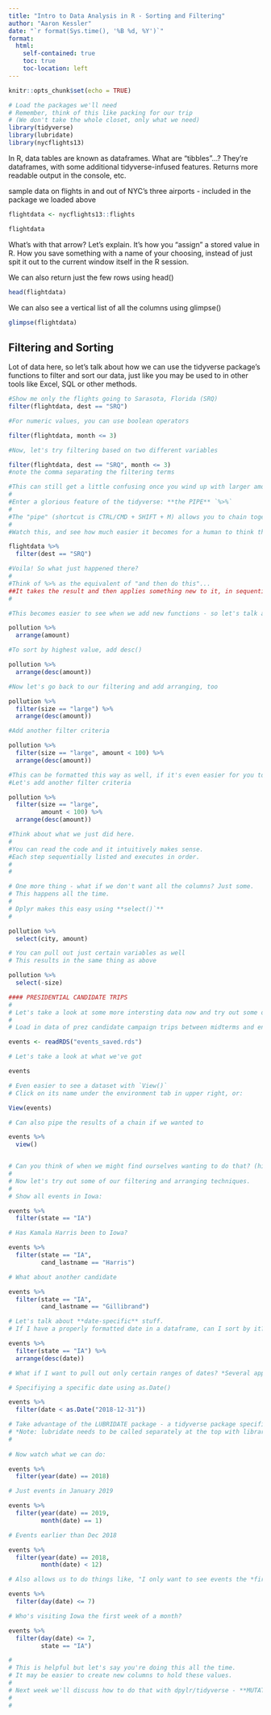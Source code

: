 ```yaml
---
title: "Intro to Data Analysis in R - Sorting and Filtering"
author: "Aaron Kessler"
date: "`r format(Sys.time(), '%B %d, %Y')`"
format:
  html:
    self-contained: true
    toc: true
    toc-location: left
---
```


```r
knitr::opts_chunk$set(echo = TRUE)

# Load the packages we'll need
# Remember, think of this like packing for our trip
# (We don't take the whole closet, only what we need)
library(tidyverse)
library(lubridate)
library(nycflights13)

```

In R, data tables are known as dataframes.
What are "tibbles"...? 
They're dataframes, with some additional tidyverse-infused features. Returns more readable output in the console, etc.


sample data on flights in and out of NYC's three airports - included in the package we loaded above
```r
flightdata <- nycflights13::flights

flightdata

```

What's with that arrow? Let's explain. It's how you "assign" a stored value in R. How you save something with a name of your choosing, instead of just spit it out to the current window itself in the R session.

We can also return just the few rows using head()
```r

head(flightdata)
```
We can also see a vertical list of all the columns using glimpse()
```r

glimpse(flightdata)
```


## Filtering and Sorting

Lot of data here, so let's talk about how we can use the tidyverse package's
functions to filter and sort our data, just like you may be used to in other
tools like Excel, SQL or other methods.

```r
#Show me only the flights going to Sarasota, Florida (SRQ) 
filter(flightdata, dest == "SRQ")

```


```r
#For numeric values, you can use boolean operators 

filter(flightdata, month <= 3)
```


```r
#Now, let's try filtering based on two different variables

filter(flightdata, dest == "SRQ", month <= 3)
#note the comma separating the filtering terms
```


```r
#This can still get a little confusing once you wind up with larger amounts of steps to string together.  
#  
#Enter a glorious feature of the tidyverse: **the PIPE** `%>%`  
#   
#The "pipe" (shortcut is CTRL/CMD + SHIFT + M) allows you to chain together commands  
#  
#Watch this, and see how much easier it becomes for a human to think through (and read later!)

flightdata %>% 
  filter(dest == "SRQ")
```


```r
#Voila! So what just happened there?  
#  
#Think of %>% as the equivalent of "and then do this"...  
##It takes the result and then applies something new to it, in sequential order  
#  

#This becomes easier to see when we add new functions - so let's talk about sorting with arrange()
```


```r
pollution %>% 
  arrange(amount)
```


```r
#To sort by highest value, add desc()

pollution %>% 
  arrange(desc(amount))
```


```r
#Now let's go back to our filtering and add arranging, too

pollution %>% 
  filter(size == "large") %>% 
  arrange(desc(amount))
```


```r
#Add another filter criteria

pollution %>% 
  filter(size == "large", amount < 100) %>% 
  arrange(desc(amount))
```


```r
#This can be formatted this way as well, if it's even easier for you to read  
#Let's add another filter criteria

pollution %>% 
  filter(size == "large", 
         amount < 100) %>% 
  arrange(desc(amount))
```


```r
#Think about what we just did here.  
#  
#You can read the code and it intuitively makes sense. 
#Each step sequentially listed and executes in order.  
#  
#  

# One more thing - what if we don't want all the columns? Just some.  
# This happens all the time.
# 
# Dplyr makes this easy using **select()`**
#
```


```r
pollution %>% 
  select(city, amount)
```


```r
# You can pull out just certain variables as well  
# This results in the same thing as above

pollution %>% 
  select(-size)
```


```r
#### PRESIDENTIAL CANDIDATE TRIPS  
#  
# Let's take a look at some more intersting data now and try out some of these methods  
#   
# Load in data of prez candidate campaign trips between midterms and end of Jan

events <- readRDS("events_saved.rds")

# Let's take a look at what we've got

events

# Even easier to see a dataset with `View()`  
# Click on its name under the environment tab in upper right, or:

View(events)

# Can also pipe the results of a chain if we wanted to

events %>% 
  view()


# Can you think of when we might find ourselves wanting to do that? (hint: think big datasets)  
#   
# Now let's try out some of our filtering and arranging techniques.  
#   
# Show all events in Iowa:

events %>% 
  filter(state == "IA")

# Has Kamala Harris been to Iowa?

events %>% 
  filter(state == "IA",
         cand_lastname == "Harris")

# What about another candidate

events %>% 
  filter(state == "IA",
         cand_lastname == "Gillibrand")

# Let's talk about **date-specific** stuff.    
# If I have a properly formatted date in a dataframe, can I sort by it? *Yes.*

events %>% 
  filter(state == "IA") %>% 
  arrange(desc(date))

# What if I want to pull out only certain ranges of dates? *Several approaches.*   

# Specifiying a specific date using as.Date()

events %>% 
  filter(date < as.Date("2018-12-31"))

# Take advantage of the LUBRIDATE package - a tidyverse package specifically for dates  
# *Note: lubridate needs to be called separately at the top with library(lubridate) - it doesn't yet load with library(tidyverse)*    
#   
  
# Now watch what we can do:

events %>% 
  filter(year(date) == 2018)

# Just events in January 2019

events %>% 
  filter(year(date) == 2019,
         month(date) == 1)

# Events earlier than Dec 2018

events %>% 
  filter(year(date) == 2018,
         month(date) < 12)

# Also allows us to do things like, "I only want to see events the *first week of every month*" 

events %>% 
  filter(day(date) <= 7)

# Who's visiting Iowa the first week of a month? 

events %>% 
  filter(day(date) <= 7,
         state == "IA")

#  
# This is helpful but let's say you're doing this all the time.  
# It may be easier to create new columns to hold these values.
#     
# Next week we'll discuss how to do that with dpylr/tidyverse - **MUTATE**
#   
#  


```

